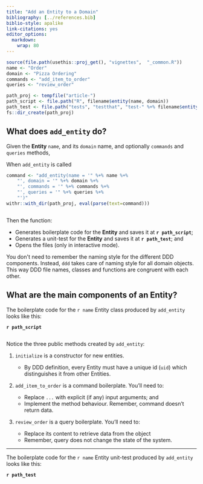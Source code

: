 ---
title: "Add an Entity to a Domain"
bibliography: [../references.bib]
biblio-style: apalike
link-citations: yes
editor_options: 
  markdown: 
    wrap: 80
---

```{r, include = FALSE}
source(file.path(usethis::proj_get(), "vignettes",  "_common.R"))
name <- "Order"
domain <- "Pizza Ordering"
commands <- "add_item_to_order"
queries <- "review_order"

path_proj <- tempfile("article-")
path_script <- file.path("R", filename$entity(name, domain))
path_test <- file.path("tests", "testthat", "test-" %+% filename$entity(name, domain))
fs::dir_create(path_proj)
```

## What does `add_entity` do?

Given the **Entity** `name`, and its `domain` name, and optionally `commands`
and `queries` methods,

When `add_entity` is called

```{r, eval = TRUE, echo = FALSE}
command <- "add_entity(name = '" %+% name %+% 
    "', domain = '" %+% domain %+% 
    "', commands = '" %+% commands %+% 
    "', queries = '" %+% queries %+%
    "')"
withr::with_dir(path_proj, eval(parse(text=command)))
```

```{r, code = command, eval = FALSE, echo = TRUE}
```

Then the function:

-   Generates boilerplate code for the **Entity** and saves it at
    **`r path_script`**;
-   Generates a unit-test for the **Entity** and saves it at **`r path_test`**;
    and
-   Opens the files (only in interactive mode).

```{=html}
<div class="alert alert-info" <strong="">
You don't need to remember the naming style for the different DDD components.
Instead, <code>ddd</code> takes care of naming style for all domain objects. This way DDD file names, classes and functions are congruent with each other.
</div>
```
## What are the main components of an **Entity**?

The boilerplate code for the `r name` Entity class produced by `add_entity`
looks like this:

**`r path_script`**

```{r code = readLines(file.path(path_proj, path_script)), eval = FALSE, echo = TRUE}
```

Notice the three public methods created by `add_entity`:

1.  `initialize` is a constructor for new entities.

    -   By DDD definition, every Entity must have a unique id (`uid`) which
        distinguishes it from other Entities.

2.  `add_item_to_order` is a command boilerplate. You'll need to:

    -   Replace `...` with explicit (if any) input arguments; and
    -   Implement the method behaviour. Remember, command doesn't return data.

3.  `review_order` is a query boilerplate. You'll need to:

    -   Replace its content to retrieve data from the object
    -   Remember, query does not change the state of the system.

--------------------------------------------------------------------------------

The boilerplate code for the `r name` Entity unit-test produced by `add_entity`
looks like this:

**`r path_test`**

```{r code = readLines(file.path(path_proj, path_test)), eval = FALSE, echo = TRUE}
```

<!-- ## What is an Entity? -->

<!-- Entities are the first natural place we should aim to place business logic in -->

<!-- domain-driven applications. -->
